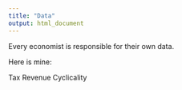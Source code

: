 ```yaml
---
title: "Data"
output: html_document
---
```


Every economist is responsible for their own data. 

Here is mine:

Tax Revenue Cyclicality
